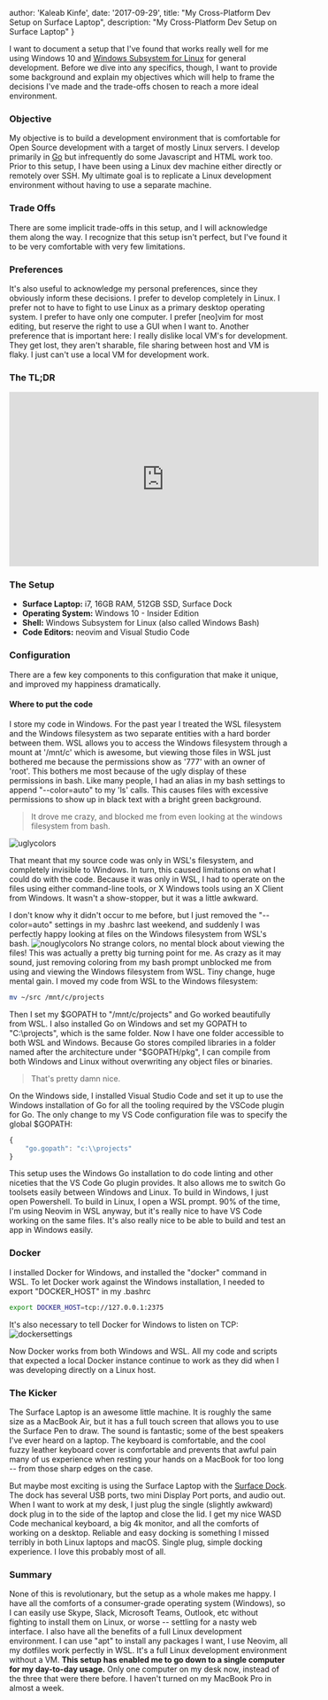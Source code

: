 
  author: 'Kaleab Kinfe',
  date: '2017-09-29',
  title: "My Cross-Platform Dev Setup on Surface Laptop",
  description:
    "My Cross-Platform Dev Setup on Surface Laptop"
}



I want to document a setup that I've found that works really well for me using Windows 10 and [Windows Subsystem for Linux](https://blogs.msdn.microsoft.com/wsl/2016/04/22/windows-subsystem-for-linux-overview/) for general development. Before we dive into any specifics, though, I want to provide some background and explain my objectives which will help to frame the decisions I've made and the trade-offs chosen to reach a more ideal environment.

### Objective

My objective is to build a development environment that is comfortable for Open Source development with a target of mostly Linux servers. I develop primarily in [Go](https://golang.org) but infrequently do some Javascript and HTML work too. Prior to this setup, I have been using a Linux dev machine either directly or remotely over SSH. My ultimate goal is to replicate a Linux development environment without having to use a separate machine.

### Trade Offs

There are some implicit trade-offs in this setup, and I will acknowledge them along the way. I recognize that this setup isn't perfect, but I've found it to be very comfortable with very few limitations.

### Preferences

It's also useful to acknowledge my personal preferences, since they obviously inform these decisions. I prefer to develop completely in Linux. I prefer not to have to fight to use Linux as a primary desktop operating system. I prefer to have only one computer. I prefer [neo]vim for most editing, but reserve the right to use a GUI when I want to. Another preference that is important here: I really dislike local VM's for development. They get lost, they aren't sharable, file sharing between host and VM is flaky. I just can't use a local VM for development work.

### The TL;DR

<iframe width="560" height="315" src="https://www.youtube.com/embed/_y2e4QaUktQ" frameborder="0" allowfullscreen="allowfullscreen"></iframe>

### The Setup

- **Surface Laptop:** i7, 16GB RAM, 512GB SSD, Surface Dock
- **Operating System:** Windows 10 - Insider Edition
- **Shell:** Windows Subsystem for Linux (also called Windows Bash)
- **Code Editors:** neovim and Visual Studio Code

### Configuration

There are a few key components to this configuration that make it unique, and improved my happiness dramatically.

#### Where to put the code

I store my code in Windows. For the past year I treated the WSL filesystem and the Windows filesystem as two separate entities with a hard border between them. WSL allows you to access the Windows filesystem through a mount at '/mnt/c' which is awesome, but viewing those files in WSL just bothered me because the permissions show as '777' with an owner of 'root'. This bothers me most because of the ugly display of these permissions in bash. Like many people, I had an alias in my bash settings to append "--color=auto" to my 'ls' calls. This causes files with excessive permissions to show up in black text with a bright green background.

> It drove me crazy, and blocked me from even looking at the windows filesystem from bash.

![uglycolors](/fixed/images/2017/09/uglycolors.png)

That meant that my source code was only in WSL's filesystem, and completely invisible to Windows. In turn, this caused limitations on what I could do with the code. Because it was only in WSL, I had to operate on the files using either command-line tools, or X Windows tools using an X Client from Windows. It wasn't a show-stopper, but it was a little awkward.

I don't know why it didn't occur to me before, but I just removed the "--color=auto" settings in my .bashrc last weekend, and suddenly I was perfectly happy looking at files on the Windows filesystem from WSL's bash. ![nouglycolors](/content/images/2017/09/nouglycolors.png) No strange colors, no mental block about viewing the files! This was actually a pretty big turning point for me. As crazy as it may sound, just removing coloring from my bash prompt unblocked me from using and viewing the Windows filesystem from WSL. Tiny change, huge mental gain. I moved my code from WSL to the Windows filesystem:

```bash
mv ~/src /mnt/c/projects
```

Then I set my $GOPATH to "/mnt/c/projects" and Go worked beautifully from WSL.  I also installed Go on Windows and set my GOPATH to "C:\projects", which is the same folder.  Now I have one folder accessible to both WSL and Windows. Because Go stores compiled libraries in a folder named after the architecture under "$GOPATH/pkg", I can compile from both Windows and Linux without overwriting any object files or binaries.

> That's pretty damn nice.

On the Windows side, I installed Visual Studio Code and set it up to use the Windows installation of Go for all the tooling required by the VSCode plugin for Go. The only change to my VS Code configuration file was to specify the global $GOPATH:

```js
{
    "go.gopath": "c:\\projects"
}
```

This setup uses the Windows Go installation to do code linting and other niceties that the VS Code Go plugin provides. It also allows me to switch Go toolsets easily between Windows and Linux. To build in Windows, I just open Powershell. To build in Linux, I open a WSL prompt. 90% of the time, I'm using Neovim in WSL anyway, but it's really nice to have VS Code working on the same files. It's also really nice to be able to build and test an app in Windows easily.

### Docker

I installed Docker for Windows, and installed the "docker" command in WSL. To let Docker work against the Windows installation, I needed to export "DOCKER_HOST" in my .bashrc

```bash
export DOCKER_HOST=tcp://127.0.0.1:2375
```

It's also necessary to tell Docker for Windows to listen on TCP:
![dockersettings](/fixed/images/2017/09/dockersettings.png)

Now Docker works from both Windows and WSL. All my code and scripts that expected a local Docker instance continue to work as they did when I was developing directly on a Linux host.

### The Kicker

The Surface Laptop is an awesome little machine. It is roughly the same size as a MacBook Air, but it has a full touch screen that allows you to use the Surface Pen to draw. The sound is fantastic; some of the best speakers I've ever heard on a laptop. The keyboard is comfortable, and the cool fuzzy leather keyboard cover is comfortable and prevents that awful pain many of us experience when resting your hands on a MacBook for too long -- from those sharp edges on the case.

But maybe most exciting is using the Surface Laptop with the [Surface Dock](https://www.microsoft.com/en-us/store/d/microsoft-surface-dock/8qrh2npz0s0p/hpr1?OCID=AID620866_SEM_WcsVqgAABYJtT8Nn%3a20170929022339%3as). The dock has several USB ports, two mini Display Port ports, and audio out. When I want to work at my desk, I just plug the single (slightly awkward) dock plug in to the side of the laptop and close the lid. I get my nice WASD Code mechanical keyboard, a big 4k monitor, and all the comforts of working on a desktop. Reliable and easy docking is something I missed terribly in both Linux laptops and macOS. Single plug, simple docking experience. I love this probably most of all.

### Summary

None of this is revolutionary, but the setup as a whole makes me happy. I have all the comforts of a consumer-grade operating system (Windows), so I can easily use Skype, Slack, Microsoft Teams, Outlook, etc without fighting to install them on Linux, or worse -- settling for a nasty web interface.
I also have all the benefits of a full Linux development environment. I can use "apt" to install any packages I want, I use Neovim, all my dotfiles work perfectly in WSL. It's a full Linux development environment without a VM.
**This setup has enabled me to go down to a single computer for my day-to-day usage.** Only one computer on my desk now, instead of the three that were there before. I haven't turned on my MacBook Pro in almost a week.
